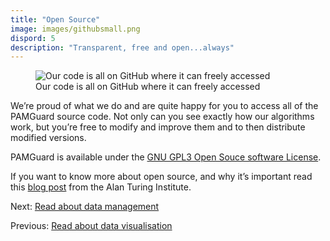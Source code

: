 ```yaml
---
title: "Open Source"
image: images/githubsmall.png
dispord: 5
description: "Transparent, free and open...always"
---
```


![Our code is all on GitHub where it can freely accessed](./images/githublarge.png)

We're proud of what we do and are quite happy for you to access all of the PAMGuard source code. Not only can you see exactly how our algorithms work, but you're free to modify and improve them and to then distribute modified versions.

PAMGuard is available under the [GNU GPL3 Open Souce software License](https://www.gnu.org/licenses/gpl-3.0.en.html).

If you want to know more about open source, and why it's important read this [blog post](https://www.turing.ac.uk/blog/open-source-software-why-it-matters-and-how-get-involved) from the Alan Turing Institute.

Next: [Read about data management](datamanagement.qmd)

Previous: [Read about data visualisation](offline.qmd)
